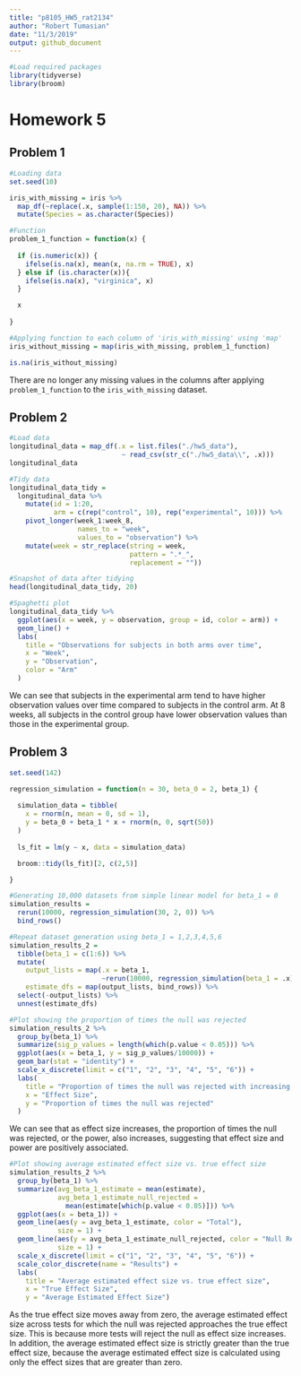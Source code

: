 ```yaml
---
title: "p8105_HW5_rat2134"
author: "Robert Tumasian"
date: "11/3/2019"
output: github_document
---
```


```r
#Load required packages
library(tidyverse)
library(broom)
```

# Homework 5
## Problem 1
```r
#Loading data
set.seed(10)

iris_with_missing = iris %>% 
  map_df(~replace(.x, sample(1:150, 20), NA)) %>%
  mutate(Species = as.character(Species))
```

```r
#Function
problem_1_function = function(x) {
  
  if (is.numeric(x)) {
    ifelse(is.na(x), mean(x, na.rm = TRUE), x)
  } else if (is.character(x)){
    ifelse(is.na(x), "virginica", x)
  }

  x
  
}
```

```r
#Applying function to each column of 'iris_with_missing' using 'map'
iris_without_missing = map(iris_with_missing, problem_1_function)

is.na(iris_without_missing)
```
There are no longer any missing values in the columns after applying `problem_1_function` to the `iris_with_missing` dataset.

## Problem 2
```r
#Load data
longitudinal_data = map_df(.x = list.files("./hw5_data"), 
                            ~ read_csv(str_c("./hw5_data\\", .x)))
longitudinal_data
```

```r
#Tidy data
longitudinal_data_tidy = 
  longitudinal_data %>%
    mutate(id = 1:20,
           arm = c(rep("control", 10), rep("experimental", 10))) %>%
    pivot_longer(week_1:week_8, 
                 names_to = "week", 
                 values_to = "observation") %>%
    mutate(week = str_replace(string = week,
                              pattern = ".*_",
                              replacement = ""))

#Snapshot of data after tidying
head(longitudinal_data_tidy, 20)
```

```r
#Spaghetti plot
longitudinal_data_tidy %>%
  ggplot(aes(x = week, y = observation, group = id, color = arm)) +
  geom_line() +
  labs(
    title = "Observations for subjects in both arms over time",
    x = "Week",
    y = "Observation",
    color = "Arm"
  )
```

We can see that subjects in the experimental arm tend to have higher observation values over time compared to subjects in the control arm. At 8 weeks, all subjects in the control group have lower observation values than those in the experimental group.

## Problem 3
```r
set.seed(142)

regression_simulation = function(n = 30, beta_0 = 2, beta_1) {
  
  simulation_data = tibble(
    x = rnorm(n, mean = 0, sd = 1),
    y = beta_0 + beta_1 * x + rnorm(n, 0, sqrt(50))
  )
  
  ls_fit = lm(y ~ x, data = simulation_data)

  broom::tidy(ls_fit)[2, c(2,5)]

}
```

```r
#Generating 10,000 datasets from simple linear model for beta_1 = 0
simulation_results = 
  rerun(10000, regression_simulation(30, 2, 0)) %>% 
  bind_rows()
```

```r
#Repeat dataset generation using beta_1 = 1,2,3,4,5,6
simulation_results_2 = 
  tibble(beta_1 = c(1:6)) %>% 
  mutate(
    output_lists = map(.x = beta_1, 
                       ~rerun(10000, regression_simulation(beta_1 = .x))),
    estimate_dfs = map(output_lists, bind_rows)) %>% 
  select(-output_lists) %>% 
  unnest(estimate_dfs)
```

```r
#Plot showing the proportion of times the null was rejected
simulation_results_2 %>%
  group_by(beta_1) %>%
  summarize(sig_p_values = length(which(p.value < 0.05))) %>%
  ggplot(aes(x = beta_1, y = sig_p_values/10000)) +
  geom_bar(stat = "identity") +
  scale_x_discrete(limit = c("1", "2", "3", "4", "5", "6")) +
  labs(
    title = "Proportion of times the null was rejected with increasing effect size",
    x = "Effect Size",
    y = "Proportion of times the null was rejected"
  )
```

We can see that as effect size increases, the proportion of times the null was rejected, or the power, also increases, suggesting that effect size and power are positively associated.

```r
#Plot showing average estimated effect size vs. true effect size
simulation_results_2 %>%
  group_by(beta_1) %>%
  summarize(avg_beta_1_estimate = mean(estimate),
            avg_beta_1_estimate_null_rejected = 
              mean(estimate[which(p.value < 0.05)])) %>%
  ggplot(aes(x = beta_1)) +
  geom_line(aes(y = avg_beta_1_estimate, color = "Total"), 
            size = 1) +
  geom_line(aes(y = avg_beta_1_estimate_null_rejected, color = "Null Rejected"), 
            size = 1) +
  scale_x_discrete(limit = c("1", "2", "3", "4", "5", "6")) +
  scale_color_discrete(name = "Results") +
  labs(
    title = "Average estimated effect size vs. true effect size",
    x = "True Effect Size",
    y = "Average Estimated Effect Size")
```

As the true effect size moves away from zero, the average estimated effect size across tests for which the null was rejected approaches the true effect size. This is because more tests will reject the null as effect size increases. In addition, the average estimated effect size is strictly greater than the true effect size, because the average estimated effect size is calculated using only the effect sizes that are greater than zero.
